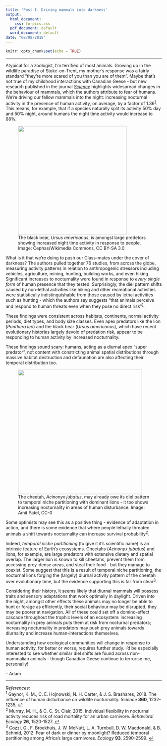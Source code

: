 ```yaml
---
title: 'Post I: Driving mammals into darkness'
output:
  html_document:
    css: forpics.css
  pdf_document: default
  word_document: default
date: "08/08/2018"
---
```


```r
knitr::opts_chunk$set(echo = TRUE)
```
***

Atypical for a zoologist, I'm terrified of most animals. Growing up in the wildlife paradise of Stoke-on-Trent, my mother's response was a fairly standard "they're more scared of you than you are of them". Maybe that's not true of my childhood interactions with Canadian Geese - but new research published in the journal [*Science*](http://science.sciencemag.org/content/360/6394/1232) highlights widespread changes in the behaviour of mammals, which the authors attribute to fear of humans. We're driving our fellow mammals into the night: increasing nocturnal activity in the presence of human activity, on average, by a factor of 1.36<sup id = "a1">[1](#f1)</sup>. This means, for example, that if a species naturally split its activity 50% day and 50% night, around humans the night time activity would increase to 68%.

<figure>
  <img src = "images/Ursus_americanus.jpg" width = 350px />
  <figcaption>  The black bear, *Ursus americanus*, is amongst large predetors showing increased night time activity in response to people. Image: Cephas/Wikimedia Commons, CC BY-SA 3.0</figcaption>
</figure>

What is it that we're doing to push our Class-mates under the cover of darkness? The authors pulled together 76 studies, from across the globe, measuring activity patterns in relation to anthropogenic stressors including vehicles, agriculture, mining, hunting, building works, and even hiking. Significant increases to nocturnality were found in response to *every single form* of human presence that they tested. Surprisingly, the diel pattern shifts caused by non-lethal activities like hiking and other recreational activities were statistically indistinguishable from those caused by lethal activities such as hunting - which the authors say suggests "that animals perceive and respond to human threats even when they pose no direct risk"<sup id = "a1">[1](#f1)</sup>.

These findings were consistent across habitats, continents, normal activity periods, diet types, and body size classes. Even apex predators like the lion (*Panthera leo*) and the black bear (*Ursus americanus*), which have recent evolutionary histories largely devoid of predation risk, appear to be responding to human activity by increased nocturnality.

These findings sound scary: humans, acting as a diurnal apex "super predator", not content with constricting animal spatial distributions through massive habitat destruction and defaunation are also affecting their temporal distribution too. 
<figure>
  <img src = "images/Acinonyx_jubatus.jpg" width = 400px />
  <figcaption> The cheetah, *Acinonyx jubatus*, may already owe its diel pattern to temporal niche partitioning with dominant lions - it too shows increasing nocturnality in areas of human disturbance. Image: Amit Patel, CC-0</figcaption>
</figure>
Some optimists may see this as a positive thing - evidence of adaptation in action, and there is some evidence that where people lethally threaten animals a shift towards nocturnality can increase survival probability<sup id = "a2">[2](#f2)</sup>.

Indeed, *temporal niche partitioning* (to give it it's scientific name) is an intrinsic feature of Earth's ecosystems. Cheetahs (*Acinonyx jubatus*) and lions, for example, are large predators with extensive dietary and spatial overlap. The larger lion is known to kill cheetahs, prevent them from accessing prey-dense areas, and steal their food - but they manage to coexist. Some suggest that this is a result of temporal niche partitioning, the nocturnal lions forging the (largely) diurnal activity pattern of the cheetah over evolutionary time, but the evidence supporting this is far from clear<sup id = "a3">[3](#f3)</sup>.

Considering their history, it seems likely that diurnal mammals will possess traits and sensory adaptations that work optimally in daylight. Driven into the night, amongst other effects these animals may no longer be able to hunt or forage as efficiently, their social behaviour may be disrupted, they may be poorer at navigation. All of these could set off a domino-effect cascade throughout the trophic levels of an ecosystem: increasing nocturnality in prey animals puts them at risk from nocturnal predators; increasing nocturnality in predators may push prey animals towards diurnality and increase human-interactions themselves.

Understanding how ecological communities will change in response to human activity, for better or worse, requires further study. I'd be especially interested to see whether similar diel shifts are found across non-mammalian animals - though Canadian Geese continue to terrorise me, personally!

-- Adam

***

*References:*  
<sup id="f1">1</sup> Gaynor, K. M., C. E. Hojnowski, N. H. Carter, & J. S. Brashares, 2018. The influence of human disturbance on wildlife nocturnality. *Science* **360**, 1232-1235. [↩︎](#a1)  
<sup id="f2">2</sup> Murray, M. H., & C. C. St. Clair, 2015. Individual flexibility in nocturnal activity reduces risk of road mortality for an urban carnivore. *Behavioral Ecology* **26**, 1520-1527. [↩︎](#a2)  
<sup id="f3">3</sup> Cozzi, G., F. Broekhuis, J. W. McNutt, L. A. Turnbull, D. W. Macdonald, & B. Schmid, 2012. Fear of dark or dinner by moonlight? Reduced temporal partitioning among Africa's large carnivores. *Ecology* **93**, 2590-2599. [↩︎](#a3)